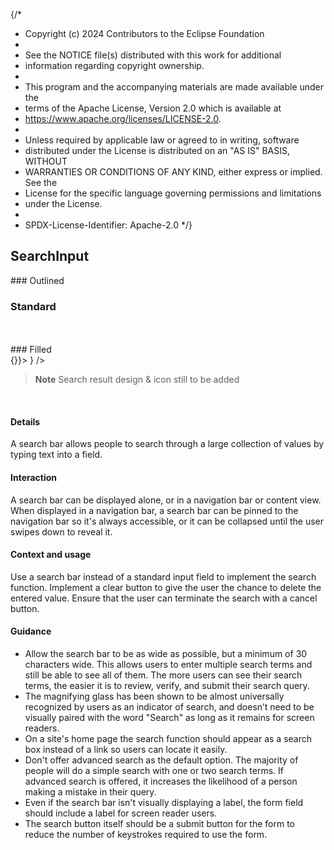 {/*
* Copyright (c) 2024 Contributors to the Eclipse Foundation
*
* See the NOTICE file(s) distributed with this work for additional
* information regarding copyright ownership.
*
* This program and the accompanying materials are made available under the
* terms of the Apache License, Version 2.0 which is available at
* https://www.apache.org/licenses/LICENSE-2.0.
*
* Unless required by applicable law or agreed to in writing, software
* distributed under the License is distributed on an "AS IS" BASIS, WITHOUT
* WARRANTIES OR CONDITIONS OF ANY KIND, either express or implied. See the
* License for the specific language governing permissions and limitations
* under the License.
*
* SPDX-License-Identifier: Apache-2.0
*/}


<Meta title="Design Guidelines/SearchInput" />

## SearchInput

<SharedThemeProvider>
<SharedCssBaseline />
### Outlined
<br />
<SearchInput />

### Standard

<br />
<SearchInput variant='standard' />
<br />
### Filled
<br />
<SearchInput size="small" variant='filled' 
  endAdornment={
      <IconButton onClick={() => {}}>
        <ClearIcon />
      </IconButton>
  } />
</SharedThemeProvider>

<br />

> **Note**
> Search result design & icon still to be added

<br />

#### Details

A search bar allows people to search through a large collection of values by typing text into a field.

#### Interaction

A search bar can be displayed alone, or in a navigation bar or content view. When displayed in a navigation bar, a search bar can be pinned to the navigation bar so it's always accessible, or it can be collapsed until the user swipes down to reveal it.

#### Context and usage

Use a search bar instead of a standard input field to implement the search function.
Implement a clear button to give the user the chance to delete the entered value.
Ensure that the user can terminate the search with a cancel button.

#### Guidance

- Allow the search bar to be as wide as possible, but a minimum of 30 characters wide. This allows users to enter multiple search terms and still be able to see all of them. The more users can see their search terms, the easier it is to review, verify, and submit their search query.
- The magnifying glass has been shown to be almost universally recognized by users as an indicator of search, and doesn’t need to be visually paired with the word "Search" as long as it remains for screen readers.
- On a site's home page the search function should appear as a search box instead of a link so users can locate it easily.
- Don't offer advanced search as the default option. The majority of people will do a simple search with one or two search terms. If advanced search is offered, it increases the likelihood of a person making a mistake in their query.
- Even if the search bar isn't visually displaying a label, the form field should include a label for screen reader users.
- The search button itself should be a submit button for the form to reduce the number of keystrokes required to use the form.
